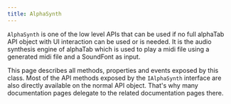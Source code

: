 ```yaml
---
title: AlphaSynth
---
```



`AlphaSynth` is one of the low level APIs that can be used if no full alphaTab API object with UI interaction
can be used or is needed. It is the audio synthesis engine of alphaTab which is used to play a midi file
using a generated midi file and a SoundFont as input. 

This page describes all methods, properties and events exposed by this class. Most of the API methods exposed by
the `IAlphaSynth` interface are also directly available on the normal API object. That's why many documentation pages
delegate to the related documentation pages there. 

<ReferenceTable type="Name" filter="reference/alphasynth/" />
